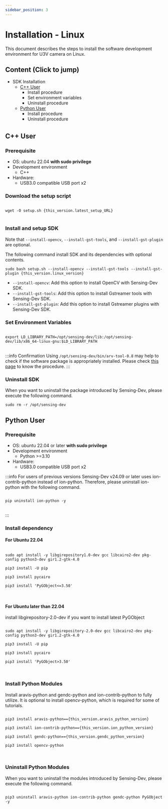 ```yaml
---
sidebar_position: 3
---
```



# Installation - Linux 

This document describes the steps to install the software development environment for U3V camera on Linux.

## Content (Click to jump)
* SDK Installation
  * [C++ User](#cpp)
    * Install procedure
    * Set environment variables
    * Uninstall procedure
  * [Python User](#python)
    * Install procedure
    * Uninstall procedure

## C++ User　<a id="cpp"/>

### Prerequisite
* OS: ubuntu 22.04 **with sudo privilege**
* Development environment
    * C++
* Hardware:
    * USB3.0 compatible USB port x2

### Download the setup script

<pre>
<code class="language-bash">
wget -O setup.sh {this_version.latest_setup_URL}
</code>
</pre>

### Install and setup SDK

Note that `--install-opencv`, `--install-gst-tools`, and `--install-gst-plugin` are optional.

The following command install SDK and its dependencies with optional contents.

<pre><code class="language-bash">sudo bash setup.sh --install-opencv --install-gst-tools --install-gst-plugin {this_version.linux_version}
</code></pre>

* `--install-opencv`: Add this option to install OpenCV with Sensing-Dev SDK.
* `--install-gst-tools`: Add this option to install Gstreamer tools with Sensing-Dev SDK.
* `--install-gst-plugin`: Add this option to install Gstreamer plugins with Sensing-Dev SDK.

### Set Environment Variables

<pre>
<code class="language-bash">
export LD_LIBRARY_PATH=/opt/sensing-dev/lib:/opt/sensing-dev/lib/x86_64-linux-gnu:$LD_LIBRARY_PATH
</code>
</pre>

:::info Confirmation
Using `/opt/sensing-dev/bin/arv-tool-0.8` may help to check if the software package is appropriately installed. Please check [this page](../external/aravis/arv-tools) to know the procedure.
:::

### Uninstall SDK

When you want to uninstall the package introduced by Sensing-Dev, please execute the following command.

```
sudo rm -r /opt/sensing-dev
```

## Python User <a id="python"/>
### Prerequisite
* OS: ubuntu 22.04 or later  **with sudo privilege**
* Development environment
    * Python >=3.10
* Hardware:
    * USB3.0 compatible USB port x2

:::info For users of previous versions
Sensing-Dev v24.09 or later uses ion-contrib-python instead of ion-python. Therefore, please uninstall ion-python with the following command.

<pre>
<code class="language-powershell">
pip uninstall ion-python -y
</code>
</pre>
:::

### Install dependency

#### For Ubuntu 22.04
<pre>
<code class="language-bash">
sudo apt install -y libgirepository1.0-dev gcc libcairo2-dev pkg-config python3-dev gir1.2-gtk-4.0<br />
pip3 install -U pip<br />
pip3 install pycairo<br />
pip3 install 'PyGObject&lt;=3.50'<br />
</code>
</pre>

#### For Ubuntu later than 22.04
install libgirepository-2.0-dev if you want to install latest PyGObject
<pre>
<code class="language-bash">
sudo apt install -y libgirepository-2.0-dev gcc libcairo2-dev pkg-config python3-dev gir1.2-gtk-4.0<br />
pip3 install -U pip<br />
pip3 install pycairo<br />
pip3 install 'PyGObject&gt;3.50'<br />
</code>
</pre>


### Install Python Modules

Install aravis-python and gendc-python and ion-contrib-python to fully utilize. It is optional to install opencv-python, which is required for some of tutorials.

<pre>
<code class="language-bash">
pip3 install aravis-python=={this_version.aravis_python_version}<br />
pip3 install ion-contrib-python=={this_version.ion_python_version}<br />
pip3 install gendc-python=={this_version.gendc_python_version}<br />
pip3 install opencv-python<br />
</code>
</pre>

### Uninstall Python Modules

When you want to uninstall the modules introduced by Sensing-Dev, please execute the following command.

<pre>
<code class="language-bash">
pip3 uninstall aravis-python ion-contrib-python gendc-python PyGObject  -y
</code>
</pre>